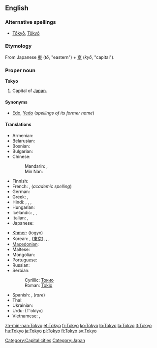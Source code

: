 {{wikipedia}}
{{also|tokyō|tōkyo|Tōkyō}}
==English==

===Alternative spellings===
* [[Tōkyō]], [[Tôkyô]]

===Etymology===
From Japanese [[東]] (''tō'', "eastern") + [[京]] (''kyō'', "capital").

===Proper noun===
'''Tokyo'''

# Capital of [[Japan]].

====Synonyms====
* [[Edo]], [[Yedo]] (''spellings of its former name'')

====Translations====
{{trans-top|capital of Japan}}
* Armenian: {{t-|hy|Տոկիո|tr=Tokio|sc=Armn|xs=Armenian}}
* Belarusian: {{t|be|Токіё|m|tr=Tókijo|sc=Cyrl}}
* Bosnian: {{t-|bs|Tokio|m}}
* Bulgarian: {{t-|bg|Токио|m|sc=Cyrl}}
* Chinese:
*: Mandarin: {{t-|cmn|東京|tr=Dōngjīng|sc=Hani|xs=Mandarin}}, {{t-|cmn|东京|tr=Dōngjīng|sc=Hani|xs=Mandarin}}
*: Min Nan: {{t|nan|Tang-kiaⁿ|xs=Min Nan}}
* Finnish: {{t+|fi|Tokio}}
* French: {{t+|fr|Tokyo}}, (''academic spelling'') {{t+|fr|Tōkyō}}
* German: {{t+|de|Tokio}}
* Greek: {{t-|el|Τόκιο|n|tr=Tókio|sc=Grek}}, {{t-|el|Τόκυο|n|tr=Tókyo|sc=Grek}}
* Hindi: {{t|hi|टोक्यो|tr=T'okyo|sc=Deva|xs=Hindi}}, {{t|hi|टोकियो|tr=T'okiyo|sc=Deva|xs=Hindi}}, {{t|hi|तोक्यो|tr=Tokyo|sc=Deva|xs=Hindi}}, {{t|hi|तोकियो|tr=Tokiyo|sc=Deva|xs=Hindi}}
* Hungarian: {{t+|hu|Tokió}}
* Icelandic: {{t-|is|Tokyo}}, {{t|is|Tókýó}}, {{t|is|Tókíó}}
* Italian: {{t-|it|Tokyo|f}}, {{t-|it|Tokio}}
* Japanese: {{t+|ja|東京|tr=とうきょう, Tōkyō|sc=Jpan}}
{{trans-mid}}
* [[Khmer]]: {{Khmr|[[តូក្យូ]]}} (togyo)
* Korean: {{t|ko|도쿄|tr=Dokyo|sc=Kore}}, {{t|ko|동경|tr=Donggyeong|sc=Kore}} ([[東京]]), {{t|ko|토쿄|tr=Tokyo|sc=Kore}}, {{t|ko|토오쿄오|tr=Tookyoo|sc=Kore}}, {{t|ko|토우쿄우|tr=Toukyou|sc=Kore}}
* [[Macedonian]]: {{t|mk|Токио|m|tr=Tókio|sc=Cyrl}}
* Maltese: {{t|mt|Tokjo|xs=Maltese}}
* Mongolian: {{t|mn|Токио|tr=Tokio|sc=Cyrl}}
* Portuguese: {{t|pt|Tóquio|m}}
* Russian: {{t-|ru|Токио|m|tr=Tókio|sc=Cyrl}} {{indeclinable}}
* Serbian:
*: Cyrillic: [[Токио#Serbian|Токио]] {{m}}
*: Roman: [[Tokio#Serbian|Tokio]] {{m}}
* Spanish: {{t+|es|Tokio}}, (''rare'') {{t-|es|Tokyo|m}}
* Thai: {{t+|th|โตเกียว|tr=tōgieow|xs=Thai}}
* Ukrainian: {{t|uk|Токіо|m|tr=Tókio|sc=Cyrl}}
* Urdu: {{fa-Arab|[[ٹوکیو]]}} (T'okiyo)
* Vietnamese: {{t|vi|Tokyo}},  {{t|vi|Đông Kinh Đô}}
{{trans-bottom}}

[[Category:Capital cities]]
[[Category:Japan]]

[[zh-min-nan:Tokyo]]
[[et:Tokyo]]
[[fr:Tokyo]]
[[ko:Tokyo]]
[[lo:Tokyo]]
[[la:Tokyo]]
[[lt:Tokyo]]
[[hu:Tokyo]]
[[ja:Tokyo]]
[[pl:Tokyo]]
[[fi:Tokyo]]
[[sv:Tokyo]]